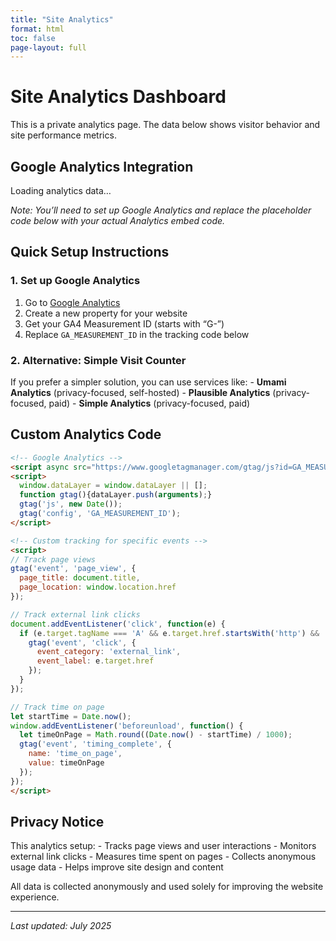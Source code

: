 ```yaml
---
title: "Site Analytics"
format: html
toc: false
page-layout: full
---
```


# Site Analytics Dashboard

::: {.callout-note}
This is a private analytics page. The data below shows visitor behavior and site performance metrics.
:::

## Google Analytics Integration

<div id="analytics-container">
  <p>Loading analytics data...</p>
  <p><em>Note: You'll need to set up Google Analytics and replace the placeholder code below with your actual Analytics embed code.</em></p>
</div>

## Quick Setup Instructions

### 1. Set up Google Analytics
1. Go to [Google Analytics](https://analytics.google.com/)
2. Create a new property for your website
3. Get your GA4 Measurement ID (starts with "G-")
4. Replace `GA_MEASUREMENT_ID` in the tracking code below

### 2. Alternative: Simple Visit Counter
If you prefer a simpler solution, you can use services like:
- **Umami Analytics** (privacy-focused, self-hosted)
- **Plausible Analytics** (privacy-focused, paid)
- **Simple Analytics** (privacy-focused, paid)

## Custom Analytics Code

```html
<!-- Google Analytics -->
<script async src="https://www.googletagmanager.com/gtag/js?id=GA_MEASUREMENT_ID"></script>
<script>
  window.dataLayer = window.dataLayer || [];
  function gtag(){dataLayer.push(arguments);}
  gtag('js', new Date());
  gtag('config', 'GA_MEASUREMENT_ID');
</script>

<!-- Custom tracking for specific events -->
<script>
// Track page views
gtag('event', 'page_view', {
  page_title: document.title,
  page_location: window.location.href
});

// Track external link clicks
document.addEventListener('click', function(e) {
  if (e.target.tagName === 'A' && e.target.href.startsWith('http') && !e.target.href.includes(window.location.hostname)) {
    gtag('event', 'click', {
      event_category: 'external_link',
      event_label: e.target.href
    });
  }
});

// Track time on page
let startTime = Date.now();
window.addEventListener('beforeunload', function() {
  let timeOnPage = Math.round((Date.now() - startTime) / 1000);
  gtag('event', 'timing_complete', {
    name: 'time_on_page',
    value: timeOnPage
  });
});
</script>
```

## Privacy Notice

This analytics setup:
- Tracks page views and user interactions
- Monitors external link clicks
- Measures time spent on pages
- Collects anonymous usage data
- Helps improve site design and content

All data is collected anonymously and used solely for improving the website experience.

---

*Last updated: July 2025*
